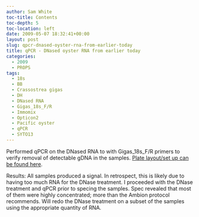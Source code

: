 ```yaml
---
author: Sam White
toc-title: Contents
toc-depth: 5
toc-location: left
date: 2009-05-07 18:32:41+00:00
layout: post
slug: qpcr-dnased-oyster-rna-from-earlier-today
title: qPCR - DNased oyster RNA from earlier today
categories:
  - 2009
  - PROPS
tags:
  - 18s
  - BB
  - Crassostrea gigas
  - DH
  - DNased RNA
  - Gigas_18s_F/R
  - Immomix
  - Opticon2
  - Pacific oyster
  - qPCR
  - SYTO13
---
```


Performed qPCR on the DNased RNA to with Gigas_18s_F/R primers to verify removal of detectable gDNA in the samples. [Plate layout/set up can be found here](https://eagle.fish.washington.edu/Arabidopsis/Notebook%20Workup%20Files/20090507-01.jpg).

Results: All samples produced a signal. In retrospect, this is likely due to having too much RNA for the DNase treatment. I proceeded with the DNase treatment and qPCR prior to specing the samples. Spec revealed that most of them were highly concentrated; more than the Ambion protocol recommends. Will redo the DNase treatment on a subset of the samples using the appropriate quantity of RNA.
